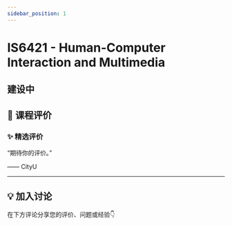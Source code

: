 ```yaml
---
sidebar_position: 1
---
```



# IS6421 - Human-Computer Interaction and Multimedia

## 建设中

## **💬 课程评价**

### ✨ **精选评价**
<div className={commentStyles.commentBox}>
    <p className={commentStyles.commentText}>
        “期待你的评价。”
    </p>
    <p className={commentStyles.commentAuthor}>—— CityU</p>
</div>

---

## **💡 加入讨论**

在下方评论分享您的评价、问题或经验👇
<Utterances />
